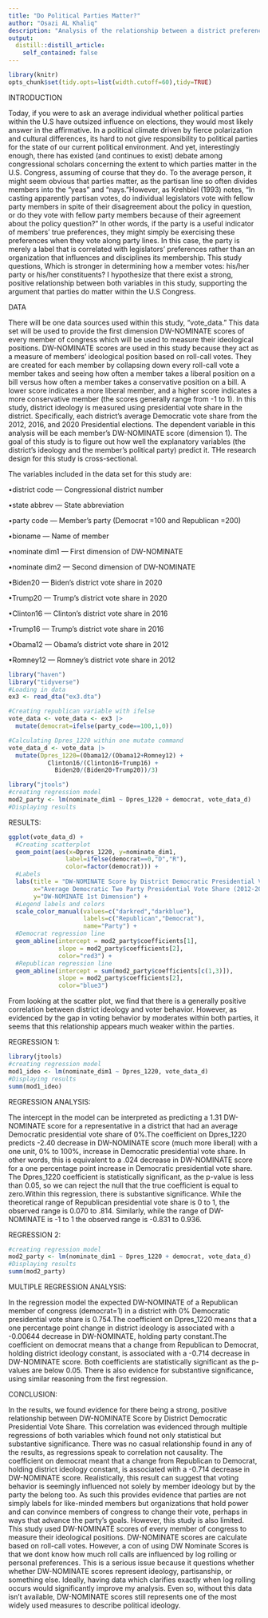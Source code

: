 ```yaml
---
title: "Do Political Parties Matter?"
author: "Osazi AL Khaliq"
description: "Analysis of the relationship between a district preferences and the ideological position of members of congress to understand the influence of parties."
output:
  distill::distill_article:
    self_contained: false
---
```


```r
library(knitr)
opts_chunk$set(tidy.opts=list(width.cutoff=60),tidy=TRUE)
```


INTRODUCTION

  Today, if you were to ask an average individual whether political parties within the U.S have outsized influence on elections, they would most likely answer in the affirmative. In a political climate driven by fierce polarization and cultural differences, its hard to not give responsibility to political parties for the state of our current political environment. And yet, interestingly enough, there has existed (and continues to exist) debate among congressional scholars concerning the extent to which parties matter in the U.S. Congress, assuming of course that they do. To the average person, it might seem obvious that parties matter, as the partisan line so often divides members into the “yeas” and “nays.”However, as Krehbiel (1993) notes, “In casting apparently partisan votes, do individual legislators vote with fellow party members in spite of their disagreement about the policy in question, or do they vote with fellow party members because of their agreement about the policy question?” In other words, if the party is a useful indicator of members’ true preferences, they might simply be exercising these preferences when they vote along party lines. In this case, the party is merely a label that is correlated with legislators’ preferences rather than an organization that influences and disciplines its membership. This study questions, Which is stronger in determining how a member votes: his/her party or his/her constituents? I hypothesize that there exist a strong, positive relationship between both variables in this study, supporting the argument that parties do matter within the U.S Congress. 
  
DATA

  There will be one data sources used within this study, “vote_data.” This data set will be used to provide the first dimension DW-NOMINATE scores of every member of congress which will be used to measure their ideological positions. DW-NOMINATE scores are used in this study because they act as a measure of members’ ideological position based on roll-call votes. They are created for each member by collapsing down every roll-call vote a member takes and seeing how often a member takes a liberal position on a bill versus how often a member takes a conservative position on a bill. A lower score indicates a more liberal member, and a higher score indicates a more conservative member (the scores generally range from -1 to 1). 
    In this study, district ideology is measured using presidential vote share in the district. Specifically, each district’s average Democratic vote share from the 2012, 2016, and 2020 Presidential elections. The dependent variable in this analysis will be each member’s DW-NOMINATE score (dimension 1). The goal of this study is to figure out how well the explanatory variables (the district’s ideology and the member’s political party) predict it. THe research design for this study is cross-sectional. 
  
  The variables included in the data set for this study are:
  
•district code — Congressional district number

•state abbrev — State abbreviation

•party code — Member’s party (Democrat =100 and Republican =200)

•bioname — Name of member

•nominate dim1 — First dimension of DW-NOMINATE

•nominate dim2 — Second dimension of DW-NOMINATE

•Biden20 — Biden’s district vote share in 2020

•Trump20 — Trump’s district vote share in 2020

•Clinton16 — Clinton’s district vote share in 2016

•Trump16 — Trump’s district vote share in 2016

•Obama12 — Obama’s district vote share in 2012

•Romney12 — Romney’s district vote share in 2012
  
```r
library("haven")
library("tidyverse")
#Loading in data
ex3 <- read_dta("ex3.dta")

#Creating republican variable with ifelse
vote_data <- vote_data <- ex3 |>
  mutate(democrat=ifelse(party_code==100,1,0))
```

```r
#Calculating Dpres_1220 within one mutate command
vote_data_d <- vote_data |>
  mutate(Dpres_1220=(Obama12/(Obama12+Romney12) +
           Clinton16/(Clinton16+Trump16) +
             Biden20/(Biden20+Trump20))/3)
```

```r
library("jtools")
#creating regression model
mod2_party <- lm(nominate_dim1 ~ Dpres_1220 + democrat, vote_data_d)
#Displaying results
```



RESULTS:



```r
ggplot(vote_data_d) +
  #Creating scatterplot
  geom_point(aes(x=Dpres_1220, y=nominate_dim1,
                label=ifelse(democrat==0,"D","R"),
                color=factor(democrat))) + 
  #Labels
  labs(title = "DW-NOMINATE Score by District Democratic Presidential Vote Share",
       x="Average Democratic Two Party Presidential Vote Share (2012-2020)",
       y="DW-NOMINATE 1st Dimension") +
  #Legend labels and colors
  scale_color_manual(values=c("darkred","darkblue"),
                     labels=c("Republican","Democrat"),
                     name="Party") +
  #Democrat regression line
  geom_abline(intercept = mod2_party$coefficients[1],
              slope = mod2_party$coefficients[2],
              color="red3") +
  #Republican regression line
  geom_abline(intercept = sum(mod2_party$coefficients[c(1,3)]),
              slope = mod2_party$coefficients[2],
              color="blue3")
```
  From looking at the scatter plot, we find that there is a generally positive correlation between district ideology and voter behavior. However, as evidenced by the gap in voting behavior by moderates within both parties, it seems that this relationship appears much weaker within the parties. 
  


REGRESSION 1: 



```r
library(jtools)
#creating regression model
mod1_ideo <- lm(nominate_dim1 ~ Dpres_1220, vote_data_d)
#Displaying results
summ(mod1_ideo)

```



REGRESSION ANALYSIS:

  The intercept in the model can be interpreted as predicting a 1.31 DW-NOMINATE score for a representative in a district that had an average Democratic presidential vote share of 0%.The coefficient on Dpres_1220 predicts -2.40 decrease in DW-NOMINATE score (much more liberal) with a one unit, 0% to 100%, increase in Democratic presidential vote share. In other words, this is equivalent to a .024 decrease in DW-NOMINATE score for a one percentage point increase in Democratic presidential vote share. The Dpres_1220 coefficient is statistically significant, as the p-value is less than 0.05, so we can reject the null that the true coefficient is equal to zero.Within this regression, there is substantive significance. While the theoretical range of Republican presidential vote share is 0 to 1, the observed range is 0.070 to .814. Similarly, while the range of DW-NOMINATE is -1 to 1 the observed range is -0.831 to 0.936.



REGRESSION 2:



```r
#creating regression model
mod2_party <- lm(nominate_dim1 ~ Dpres_1220 + democrat, vote_data_d)
#Displaying results
summ(mod2_party)
```



MULTIPLE REGRESSION ANALYSIS:

   In the regression model the expected DW-NOMINATE of a Republican member of congress (democrat=1) in a district with 0% Democratic presidential vote share is 0.754.The coefficient on Dpres_1220 means that a one percentage point change in district ideology is associated with a -0.00644 decrease in DW-NOMINATE, holding party constant.The coefficient on democrat means that a change from Republican to Democrat, holding district ideology constant, is associated with a -0.714 decrease in DW-NOMINATE score. Both coefficients are statistically significant as the p-values are below 0.05. There is also evidence for substantive significance, using similar reasoning from the first regression. 
   
CONCLUSION:

  In the results, we found evidence for there being a strong, positive relationship between DW-NOMINATE Score by District Democratic Presidential Vote Share. This correlation was evidenced through multiple regressions of both variables which found not only statistical but substantive significance. There was no casual relationship found in any of the results, as regressions speak to correlation not causality. The coefficient on democrat meant that a change from Republican to Democrat, holding district ideology constant, is associated with a -0.714 decrease in DW-NOMINATE score. Realistically, this result can suggest that voting behavior is seemingly influenced not solely by member ideology but by the party the belong too. As such this provides evidence that parties are not simply labels for like-minded members but organizations that hold power and can convince members of congress to change their vote, perhaps in ways that advance the party's goals. However, this study is also limited. This study used DW-NOMINATE scores of every member of congress to measure their ideological positions. DW-NOMINATE scores are calculate based on roll-call votes. However, a con of using DW Nominate Scores is that we dont know how much roll calls are influenced by log rolling or personal preferences. This is a serious issue because it questions whether whether DW-NOMINATE scores represent ideology, partisanship, or something else. Ideally, having data which clarifies exactly when log rolling occurs would significantly improve my analysis. Even so, without this data isn't available, DW-NOMINATE scores still represents one of the most widely used measures to describe political ideology.